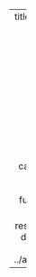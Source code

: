---
 title: "Experiment freely, learn endlessly."
 description: |

 listing:
   contents:
     - "**/index.qmd"
     - "**/index.markdown"
     - "**/index.md"
   sort: "date desc"
   type: default
   categories: false
   sort-ui: false
   filter-ui: false
   fields: [title, author, categories, date, image]
   image-placeholder: sidebar.jpg
   image-align: right
   feed:
     categories: [R]
 citation: false
 toc: false
 comments: false
 format:
   html:
     page-layout: full
 title-block-banner: false

 header-includes: >
   <link rel="stylesheet" href="../assets/listing-default.css">
 resources:
 - ../assets/listing-default.css
# include-after-body: ../assets/silvia/subscribe.html
---
